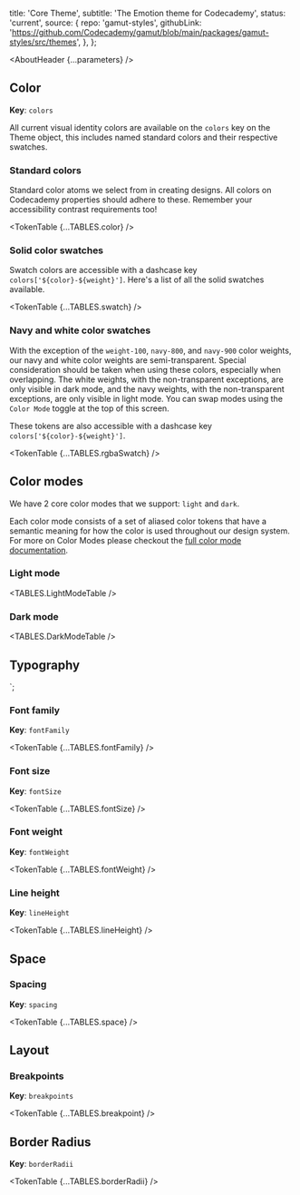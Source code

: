 


  title: 'Core Theme',
  subtitle: 'The Emotion theme for Codecademy',
  status: 'current',
  source: {
    repo: 'gamut-styles',
    githubLink:
      'https://github.com/Codecademy/gamut/blob/main/packages/gamut-styles/src/themes',
  },
};

<Meta title="Foundations/Theme/Core Theme" />

<AboutHeader {...parameters} />

## Color

**Key**: `colors`

All current visual identity colors are available on the `colors` key on the Theme object, this includes named standard colors and their respective swatches.

### Standard colors

Standard color atoms we select from in creating designs. All colors on Codecademy properties should adhere to these. Remember your accessibility contrast requirements too!

<TokenTable {...TABLES.color} />

### Solid color swatches

Swatch colors are accessible with a dashcase key `colors['${color}-${weight}']`. Here's a list of all the solid swatches available.

<TokenTable {...TABLES.swatch} />

### Navy and white color swatches

With the exception of the `weight-100`, `navy-800`, and `navy-900` color weights, our navy and white color weights are semi-transparent. Special consideration should be taken when using these colors, especially when overlapping. The white weights, with the non-transparent exceptions, are only visible in dark mode, and the navy weights, with the non-transparent exceptions, are only visible in light mode. You can swap modes using the `Color Mode` toggle at the top of this screen.

These tokens are also accessible with a dashcase key `colors['${color}-${weight}']`.

<TokenTable {...TABLES.rgbaSwatch} />

## Color modes

We have 2 core color modes that we support: `light` and `dark`.

Each color mode consists of a set of aliased color tokens that have a semantic meaning for how the color is used throughout our design system. For more on Color Modes please checkout the [full color mode documentation](/?path=/docs/foundations-colormode--page).

### Light mode

<TABLES.LightModeTable />

### Dark mode

<TABLES.DarkModeTable />

## Typography


`;

### Font family

**Key**: `fontFamily`

<TokenTable {...TABLES.fontFamily} />

### Font size

**Key**: `fontSize`

<TokenTable {...TABLES.fontSize} />

### Font weight

**Key**: `fontWeight`

<TokenTable {...TABLES.fontWeight} />

### Line height

**Key**: `lineHeight`

<TokenTable {...TABLES.lineHeight} />

## Space

### Spacing

**Key**: `spacing`

<TokenTable {...TABLES.space} />

## Layout

### Breakpoints

**Key**: `breakpoints`

<TokenTable {...TABLES.breakpoint} />

## Border Radius

**Key**: `borderRadii`

<TokenTable {...TABLES.borderRadii} />
